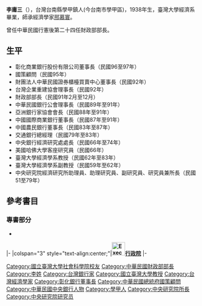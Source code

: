 '''李庸三'''（{{bd|1938年||||}}），台灣台南縣學甲鎮人(今台南市學甲區)，1938年生，臺灣大學經濟系畢業，師承經濟學家[[邢慕寰|邢慕寰]]。

曾任中華民國行憲後第二十四任財政部部長。

==生平==
*彰化商業銀行股份有限公司董事長（民國96至97年）
*國策顧問（民國95年）
*財團法人中華民國證券櫃檯買賣中心董事長（民國92年）
*台灣企業重建協會理事長（民國92年）
*財政部部長（民國91年2月至12月）
*中華民國銀行公會理事長（民國89年至91年）
*亞洲銀行家協會會長（民國88年至91年）
*中國國際商業銀行董事長（民國87年至91年）
*中國農民銀行董事長（民國83年至87年）
*交通銀行總經理（民國79年至83年）
*中央銀行經濟研究處處長（民國66年至74年）
*美國哈佛大學客座研究員（民國66年）
*臺灣大學經濟學系教授（民國62年至83年）
*臺灣大學經濟學系副教授（民國59年至62年）
*中央研究院經濟研究所助理員、助理研究員、副研究員、研究員兼所長（民國51至79年）

==參考書目==
===專書部分===
* {{cite book|title=臺灣地下經濟論文集|editor=李庸三，錢釧燈|url=http://www.books.com.tw/exep/prod/booksfile.php?item=0010060331|isbn=9570816791|date=1997-05-20|accessdate=2009-11-09|language=zh-tw|publisher=聯經出版公司|location=台灣|deadurl=yes|archiveurl=https://web.archive.org/web/20070220103250/http://www.books.com.tw/exep/prod/booksfile.php?item=0010060331|archivedate=2007年2月20日|df=}}

{{start box}}
{{s-gov|roc}}
|-
|colspan="3" style="text-align:center;"|'''[[File:Executive_Yuan,ROC_LOGO.svg|35px]][[行政院|行政院]]'''
|-
{{s-before|[[顏慶章|顏慶章]]}}
{{s-title|[[中華民國財政部|財政部部長]]<br><small>第二十四任<br>2002年2月1日－2002年12月2日}}
{{s-after|[[林全|林　全]]}}
{{end box}}
{{中華民國財政部部長}}
{{Authority control}}

{{DEFAULTSORT:L}}
[[Category:國立臺灣大學社會科學院校友|Category:國立臺灣大學社會科學院校友]]
[[Category:中華民國財政部部長|Category:中華民國財政部部長]]
[[Category:李姓|Category:李姓]]
[[Category:台灣銀行家|Category:台灣銀行家]]
[[Category:國立臺灣大學教授|Category:國立臺灣大學教授]]
[[Category:台灣經濟學家|Category:台灣經濟學家]]
[[Category:彰化銀行董事長|Category:彰化銀行董事長]]
[[Category:中華民國總統府國策顧問|Category:中華民國總統府國策顧問]]
[[Category:中華民國中央銀行人物|Category:中華民國中央銀行人物]]
[[Category:學甲人|Category:學甲人]]
[[Category:中央研究院所長|Category:中央研究院所長]]
[[Category:中央研究院研究员|Category:中央研究院研究员]]